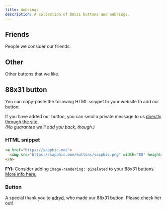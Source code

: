 ```yaml
---
title: Webrings
description: A collection of 88x31 buttons and webrings.
---
```


<Webrings />

## Friends
People we consider our friends.

<FriendList />

## Other
Other buttons that we like.

<OtherList />

## 88x31 button
You can copy-paste the following HTML snippet to your website to add our button. 

If you have added our button, you can send a private message to us [directly through the site](/message).  
*(No guarantee we'll add you back, though.)*

### HTML snippet
```html title="HTML"
<a href="https://sapphic.moe">
  <img src="https://sapphic.moe/buttons/sapphic.png" width="88" height="31" />
</a>
```

**FYI:** Consider adding `image-rendering: pixelated` to your 88x31 buttons. [More info here.](https://adryd.com/pages/88x31-notes/#image-rendering-pixelated "A link redirecting to an article by adryd titled '88x31 notes'.")

### Button
A special thank you to [adryd](https://adryd.com "A link redirecting to adryd's website."), who made our 88x31 button. Please check her out!

<SapphicButton />
